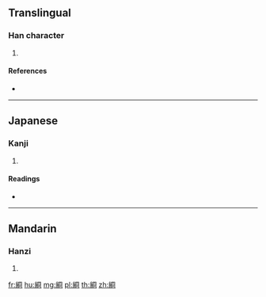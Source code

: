 {{character info/new}}
==Translingual==

===Han character===
{{Han char|rn=120|rad=糸|as=07|sn=13|four=|canj=VFBCR}}

# {{defn|Han|sort=糸07}}

====References====
* {{Han ref|kx=0926.201|dkj=27532|dj=1362.160|hdz=53405.020|uh=7D97|ud=32151}}

----

==Japanese==

===Kanji===
{{ja-kanji|grade=|rs=糸07}}

# {{defn|lang=ja|sort=糸07}}

====Readings====
* {{ja-readings|on=[[げい]] (gei), [[けい]] (kei)|kun=[[ひく]] (hiku)|nanori=}}

----

==Mandarin==

===Hanzi===
{{cmn-hanzi|pin=[[jiǒng]] ([[jiong3]])|wg=chiung<sup>3</sup>}}

# {{defn|lang=cmn|sort=糸07}}

[[fr:綗]]
[[hu:綗]]
[[mg:綗]]
[[pl:綗]]
[[th:綗]]
[[zh:綗]]